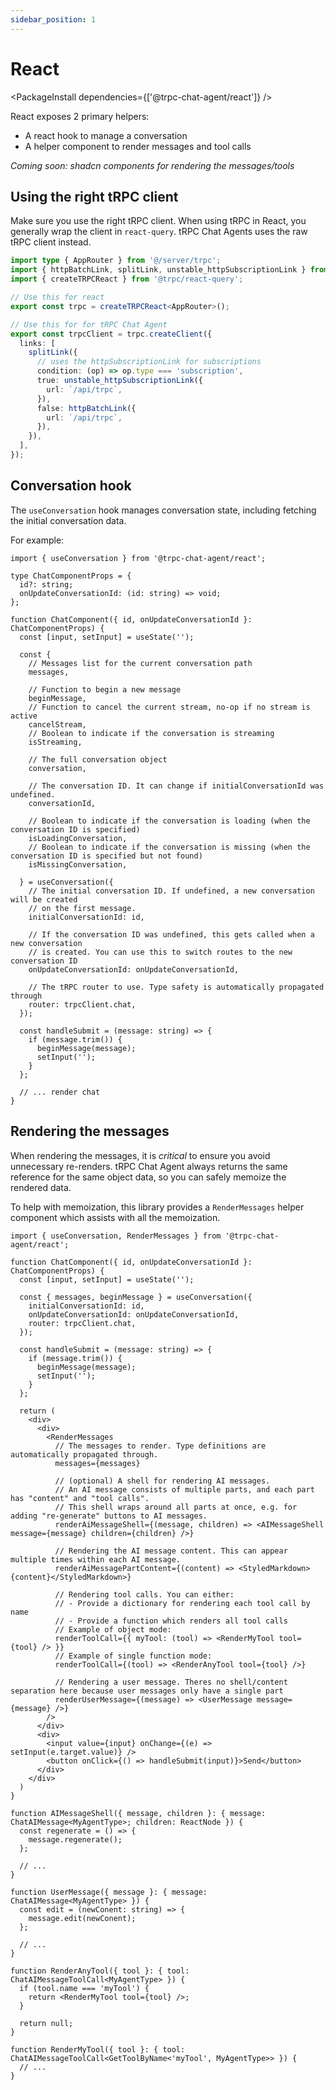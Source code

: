 ```yaml
---
sidebar_position: 1
---
```



# React

<PackageInstall dependencies={['@trpc-chat-agent/react']} />

React exposes 2 primary helpers:
- A react hook to manage a conversation
- A helper component to render messages and tool calls

*Coming soon: shadcn components for rendering the messages/tools*

## Using the right tRPC client

Make sure you use the right tRPC client. When using tRPC in React, you generally wrap the client in `react-query`. tRPC Chat Agents uses the raw tRPC client instead.

```ts
import type { AppRouter } from '@/server/trpc';
import { httpBatchLink, splitLink, unstable_httpSubscriptionLink } from '@trpc/client';
import { createTRPCReact } from '@trpc/react-query';

// Use this for react
export const trpc = createTRPCReact<AppRouter>();

// Use this for for tRPC Chat Agent
export const trpcClient = trpc.createClient({
  links: [
    splitLink({
      // uses the httpSubscriptionLink for subscriptions
      condition: (op) => op.type === 'subscription',
      true: unstable_httpSubscriptionLink({
        url: `/api/trpc`,
      }),
      false: httpBatchLink({
        url: `/api/trpc`,
      }),
    }),
  ],
});
```

## Conversation hook

The `useConversation` hook manages conversation state, including fetching the initial conversation data.

For example:

```tsx
import { useConversation } from '@trpc-chat-agent/react';

type ChatComponentProps = {
  id?: string;
  onUpdateConversationId: (id: string) => void;
};

function ChatComponent({ id, onUpdateConversationId }: ChatComponentProps) {
  const [input, setInput] = useState('');

  const {
    // Messages list for the current conversation path
    messages,

    // Function to begin a new message
    beginMessage,
    // Function to cancel the current stream, no-op if no stream is active
    cancelStream,
    // Boolean to indicate if the conversation is streaming
    isStreaming,

    // The full conversation object
    conversation,

    // The conversation ID. It can change if initialConversationId was undefined.
    conversationId,

    // Boolean to indicate if the conversation is loading (when the conversation ID is specified)
    isLoadingConversation,
    // Boolean to indicate if the conversation is missing (when the conversation ID is specified but not found)
    isMissingConversation,

  } = useConversation({
    // The initial conversation ID. If undefined, a new conversation will be created
    // on the first message.
    initialConversationId: id,

    // If the conversation ID was undefined, this gets called when a new conversation
    // is created. You can use this to switch routes to the new conversation ID
    onUpdateConversationId: onUpdateConversationId,

    // The tRPC router to use. Type safety is automatically propagated through
    router: trpcClient.chat,
  });

  const handleSubmit = (message: string) => {
    if (message.trim()) {
      beginMessage(message);
      setInput('');
    }
  };

  // ... render chat
}
```

## Rendering the messages

When rendering the messages, it is *critical* to ensure you avoid unnecessary re-renders. tRPC Chat Agent always returns the same reference for the same object data, so you can safely memoize the rendered data.

To help with memoization, this library provides a `RenderMessages` helper component which assists with all the memoization.

```tsx
import { useConversation, RenderMessages } from '@trpc-chat-agent/react';

function ChatComponent({ id, onUpdateConversationId }: ChatComponentProps) {
  const [input, setInput] = useState('');

  const { messages, beginMessage } = useConversation({
    initialConversationId: id,
    onUpdateConversationId: onUpdateConversationId,
    router: trpcClient.chat,
  });

  const handleSubmit = (message: string) => {
    if (message.trim()) {
      beginMessage(message);
      setInput('');
    }
  };

  return (
    <div>
      <div>
        <RenderMessages
          // The messages to render. Type definitions are automatically propagated through.
          messages={messages}

          // (optional) A shell for rendering AI messages.
          // An AI message consists of multiple parts, and each part has "content" and "tool calls".
          // This shell wraps around all parts at once, e.g. for adding "re-generate" buttons to AI messages.
          renderAiMessageShell={(message, children) => <AIMessageShell message={message} children={children} />}

          // Rendering the AI message content. This can appear multiple times within each AI message.
          renderAiMessagePartContent={(content) => <StyledMarkdown>{content}</StyledMarkdown>}

          // Rendering tool calls. You can either:
          // - Provide a dictionary for rendering each tool call by name
          // - Provide a function which renders all tool calls
          // Example of object mode:
          renderToolCall={{ myTool: (tool) => <RenderMyTool tool={tool} /> }}
          // Example of single function mode:
          renderToolCall={(tool) => <RenderAnyTool tool={tool} />}

          // Rendering a user message. Theres no shell/content separation here because user messages only have a single part
          renderUserMessage={(message) => <UserMessage message={message} />}
        />
      </div>
      <div>
        <input value={input} onChange={(e) => setInput(e.target.value)} />
        <button onClick={() => handleSubmit(input)}>Send</button>
      </div>
    </div>
  )
}

function AIMessageShell({ message, children }: { message: ChatAIMessage<MyAgentType>; children: ReactNode }) {
  const regenerate = () => {
    message.regenerate();
  };

  // ...
}

function UserMessage({ message }: { message: ChatAIMessage<MyAgentType> }) {
  const edit = (newConent: string) => {
    message.edit(newConent);
  };

  // ...
}

function RenderAnyTool({ tool }: { tool: ChatAIMessageToolCall<MyAgentType> }) {
  if (tool.name === 'myTool') {
    return <RenderMyTool tool={tool} />;
  }

  return null;
}

function RenderMyTool({ tool }: { tool: ChatAIMessageToolCall<GetToolByName<'myTool', MyAgentType>> }) {
  // ...
}
```
